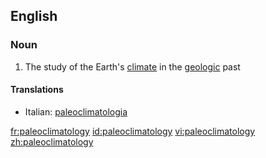==English==

===Noun===
{{wikipedia}}
{{en-noun|-}}

# The study of the Earth's [[climate]] in the [[geologic]] past

====Translations====
{{top}}
*Italian: [[paleoclimatologia]] {{f}}
{{mid}}

{{bottom}}

[[fr:paleoclimatology]]
[[id:paleoclimatology]]
[[vi:paleoclimatology]]
[[zh:paleoclimatology]]